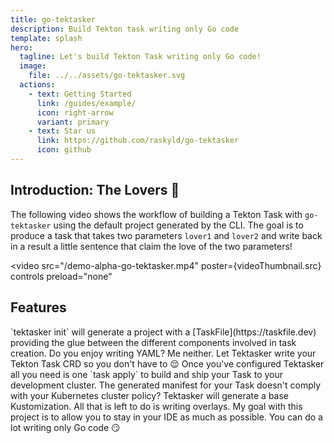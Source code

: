 ```yaml
---
title: go-tektasker
description: Build Tekton task writing only Go code
template: splash
hero:
  tagline: Let's build Tekton Task writing only Go code!
  image:
    file: ../../assets/go-tektasker.svg
  actions:
    - text: Getting Started
      link: /guides/example/
      icon: right-arrow
      variant: primary
    - text: Star us
      link: https://github.com/raskyld/go-tektasker
      icon: github
---
```



## Introduction: The Lovers 🦢

The following video shows the workflow of building a Tekton Task with `go-tektasker`
using the default project generated by the CLI. The goal is to produce a task that takes
two parameters `lover1` and `lover2` and write back in a result a little sentence that
claim the love of the two parameters!

<video src="/demo-alpha-go-tektasker.mp4"
       poster={videoThumbnail.src}
       controls
       preload="none"
></video>

## Features

<CardGrid stagger>
	<Card title="Task Development" icon="laptop">
		`tektasker init` will generate a project with a
        [TaskFile](https://taskfile.dev) providing the glue between
        the different components involved in task creation.
	</Card>
	<Card title="Manifest as a Service" icon="document">
		Do you enjoy writing YAML? Me neither. Let Tektasker
        write your Tekton Task CRD so you don't have to 😌
	</Card>
	<Card title="Fast dev workflow" icon="rocket">
		Once you've configured Tektasker all you need is one
        `task apply` to build and ship your Task to your development
        cluster.
	</Card>
	<Card title="Kustomize!" icon="add-document">
		The generated manifest for your Task doesn't comply with your
        Kubernetes cluster policy? Tektasker will generate a base
        Kustomization. All that is left to do is writing overlays.
	</Card>
    <Card title="Don't leave your IDE" icon="bars">
		My goal with this project is to allow you to stay in your IDE
        as much as possible. You can do a lot writing only Go code 😏
	</Card>
</CardGrid>

